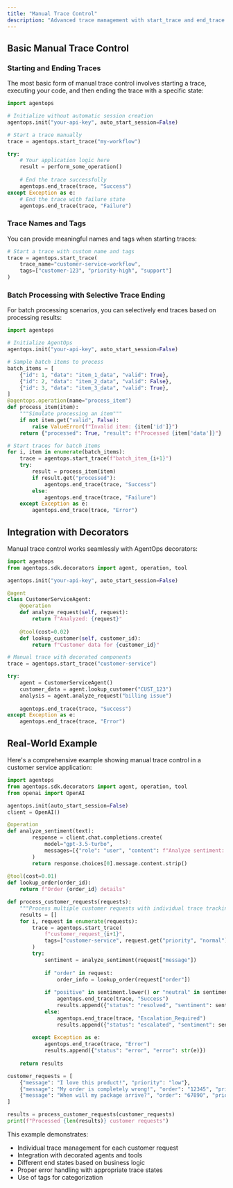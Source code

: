 ```yaml
---
title: "Manual Trace Control"
description: "Advanced trace management with start_trace and end_trace methods"
---
```


## Basic Manual Trace Control

### Starting and Ending Traces

The most basic form of manual trace control involves starting a trace, executing your code, and then ending the trace with a specific state:

```python
import agentops

# Initialize without automatic session creation
agentops.init("your-api-key", auto_start_session=False)

# Start a trace manually
trace = agentops.start_trace("my-workflow")

try:
    # Your application logic here
    result = perform_some_operation()
    
    # End the trace successfully
    agentops.end_trace(trace, "Success")
except Exception as e:
    # End the trace with failure state
    agentops.end_trace(trace, "Failure")
```

### Trace Names and Tags

You can provide meaningful names and tags when starting traces:

```python
# Start a trace with custom name and tags
trace = agentops.start_trace(
    trace_name="customer-service-workflow",
    tags=["customer-123", "priority-high", "support"]
)
```

### Batch Processing with Selective Trace Ending

For batch processing scenarios, you can selectively end traces based on processing results:

```python
import agentops

# Initialize AgentOps
agentops.init("your-api-key", auto_start_session=False)

# Sample batch items to process
batch_items = [
    {"id": 1, "data": "item_1_data", "valid": True},
    {"id": 2, "data": "item_2_data", "valid": False},
    {"id": 3, "data": "item_3_data", "valid": True},
]
@agentops.operation(name="process_item")
def process_item(item):
    """Simulate processing an item"""
    if not item.get("valid", False):
        raise ValueError(f"Invalid item: {item['id']}")
    return {"processed": True, "result": f"Processed {item['data']}"}

# Start traces for batch items
for i, item in enumerate(batch_items):
    trace = agentops.start_trace(f"batch_item_{i+1}")
    try:
        result = process_item(item)
        if result.get("processed"):
            agentops.end_trace(trace, "Success")
        else:
            agentops.end_trace(trace, "Failure")
    except Exception as e:
        agentops.end_trace(trace, "Error")
```

## Integration with Decorators

Manual trace control works seamlessly with AgentOps decorators:

```python
import agentops
from agentops.sdk.decorators import agent, operation, tool

agentops.init("your-api-key", auto_start_session=False)

@agent
class CustomerServiceAgent:
    @operation
    def analyze_request(self, request):
        return f"Analyzed: {request}"
    
    @tool(cost=0.02)
    def lookup_customer(self, customer_id):
        return f"Customer data for {customer_id}"

# Manual trace with decorated components
trace = agentops.start_trace("customer-service")

try:
    agent = CustomerServiceAgent()
    customer_data = agent.lookup_customer("CUST_123")
    analysis = agent.analyze_request("billing issue")
    
    agentops.end_trace(trace, "Success")
except Exception as e:
    agentops.end_trace(trace, "Error")
```

## Real-World Example

Here's a comprehensive example showing manual trace control in a customer service application:

```python
import agentops
from agentops.sdk.decorators import agent, operation, tool
from openai import OpenAI

agentops.init(auto_start_session=False)
client = OpenAI()

@operation
def analyze_sentiment(text):
        response = client.chat.completions.create(
            model="gpt-3.5-turbo",
            messages=[{"role": "user", "content": f"Analyze sentiment: {text}"}]
        )
        return response.choices[0].message.content.strip()
    
@tool(cost=0.01)
def lookup_order(order_id):
    return f"Order {order_id} details"

def process_customer_requests(requests):
    """Process multiple customer requests with individual trace tracking"""
    results = []
    for i, request in enumerate(requests):
        trace = agentops.start_trace(
            f"customer_request_{i+1}",
            tags=["customer-service", request.get("priority", "normal")]
        )
        try:
            sentiment = analyze_sentiment(request["message"])
            
            if "order" in request:
                order_info = lookup_order(request["order"])
            
            if "positive" in sentiment.lower() or "neutral" in sentiment.lower():
                agentops.end_trace(trace, "Success")
                results.append({"status": "resolved", "sentiment": sentiment})
            else:
                agentops.end_trace(trace, "Escalation_Required")
                results.append({"status": "escalated", "sentiment": sentiment})
                
        except Exception as e:
            agentops.end_trace(trace, "Error")
            results.append({"status": "error", "error": str(e)})
    
    return results

customer_requests = [
    {"message": "I love this product!", "priority": "low"},
    {"message": "My order is completely wrong!", "order": "12345", "priority": "high"},
    {"message": "When will my package arrive?", "order": "67890", "priority": "normal"}
]

results = process_customer_requests(customer_requests)
print(f"Processed {len(results)} customer requests")
```

This example demonstrates:
- Individual trace management for each customer request
- Integration with decorated agents and tools
- Different end states based on business logic
- Proper error handling with appropriate trace states
- Use of tags for categorization

<script type="module" src="/scripts/github_stars.js"></script>
<script type="module" src="/scripts/scroll-img-fadein-animation.js"></script>
<script type="module" src="/scripts/button_heartbeat_animation.js"></script>
<script type="module" src="/scripts/adjust_api_dynamically.js"></script> 
